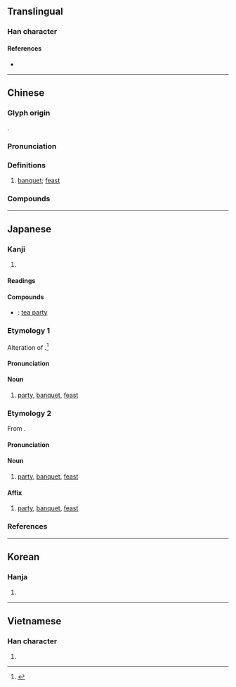 {{character info/new}}
==Translingual==

===Han character===
{{Han char|rn=40|rad=宀|as=07|sn=10|four=30404|canj=JAV|ids=⿱宀妟}}

====References====
* {{Han ref|kx=0286.130|dkj=07166|dj=0565.100|hdz=20933.030|uh=5BB4|ud=23476|bh=AE62|bd=44642}}

----

==Chinese==
{{zh-forms}}

===Glyph origin===
{{Han etym}}
{{Han compound|宀|妟|ls=psc|c1=s|c2=p}}.

===Pronunciation===
{{zh-pron
|m=yàn
|c=jin3
|h=pfs=yen
|md=
|mn=iàn
|mn-t=ang3
|w=
|mc=y
|oc=y
|cat=n
}}

===Definitions===
{{zh-hanzi}}

# [[banquet]]; [[feast]]

===Compounds===
{{zh-der|宴會|晚宴|盛宴|國宴|宴請|宴席|歡宴|結婚宴會|天下沒有不散的宴席|天下無不散的宴席|宴饗|便宴|宴飲|宴樂|恩榮宴|宴安鴆毒|慶功宴|喜宴|弔宴|宴爾新婚|享宴|大宴小酌|宴息|宴安|家宴|宴餞|宴集|宴見|宴然|宴游|宴歌|宴宴|宴媟|婚宴|宴坐|大宴|大宴賓客|午宴|宴客|宴私|祖宴|瓊林宴|排宴|曲江宴|探春之宴|款宴|梁園宴雪|探花宴|櫻桃宴|曲宴|邀宴|謝師宴|酒宴|閒宴|野宴|聞喜宴|鹿鳴宴|鴻門宴|饗宴|飫宴|筵宴|酺宴|鷹揚宴|飲宴|錢龍宴|赴宴|賜宴|設宴}}

----

==Japanese==

===Kanji===
{{ja-kanji|grade=c|rs=宀07}}

# {{defn|lang=ja|sort=宀07}}

====Readings====
{{ja-readings
|goon=えん
|kanon=えん
|kun=うたげ-, たの-しむ
}}

====Compounds====
{{der-top|Compounds}}
* {{ja-r|茗宴|めいえん}}: [[tea party]]
{{der-bottom}}

===Etymology 1===
{{ja-kanjitab|うたげ|yomi=k}}
Alteration of {{m|ja|打ち上げ|tr=uchiage||finishing of a performance, banquet at the finishing of a performance}}.<ref name="DJR">{{R:Daijirin}}</ref>

====Pronunciation====
{{ja-pron|yomi=k|うたげ|acc=0|acc_ref=DJR}}

====Noun====
{{ja-noun|うたげ}}

# [[party]], [[banquet]], [[feast]]

===Etymology 2===
{{ja-kanjitab|えん|yomi=o}}
From {{etyl|ltc|ja|sort=えん}} {{m|zh|宴|tr=ʔen<sup>H</sup>||banquet, feast}}.

====Pronunciation====
{{ja-pron|yomi=o|えん|acc=1|acc_ref=DJR}}

====Noun====
{{ja-noun|えん}}

# [[party]], [[banquet]], [[feast]]

====Affix====
{{ja-pos|affix|えん}}

# [[party]], [[banquet]], [[feast]]

===References===
<references/>

{{topics|ja|Parties|sort=うたげ}}

----

==Korean==

===Hanja===
{{ko-hanja|hangeul=연|rv=yeon|mr=yŏn}}

# {{defn|lang=ko|sort=宀07}}

----

==Vietnamese==

===Han character===
{{vi-hantu|[[yến]]|rs=宀07}}

# {{defn|lang=vi|sort=宀07}}